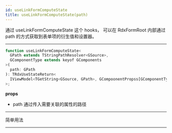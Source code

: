 ```yaml
---
id: useLinkFormComputeState
title: useLinkFormComputeState(path)
---
```


通过 useLinkFormComputeState 这个 hooks， 可以在 RdxFormRoot 内部通过 path 的方式获取到表单项的衍生值和设置器。

---

```jsx
function useLinkFormComputeState<
  GPath extends TStringPathResolver<GSource>,
  GComponentType extends keyof GComponents
>(
  path: GPath
): TRdxUseStateReturn<
  IViewModel<TGetString<GSource, GPath>, GCompoonentPropss[GComponentType]>
>;

```

**props**

- path 通过传入需要关联的属性的路径

---

简单用法


<ExampleCustomizer code={AtomSource} example={Atom} />

---
